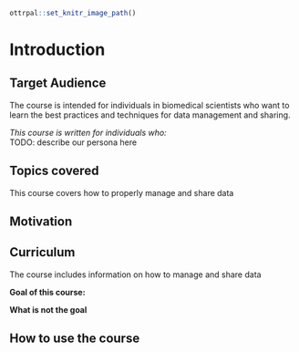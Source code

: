 
```r
ottrpal::set_knitr_image_path()
```

# Introduction


## Target Audience  

The course is intended for individuals in biomedical scientists who want to learn the best practices and techniques for data management and sharing.

_This course is written for individuals who:_   
TODO: describe our persona here

## Topics covered

This course covers how to properly manage and share data


## Motivation


## Curriculum  

The course includes information on how to manage and share data

**Goal of this course:**  


**What is not the goal**  


## How to use the course
